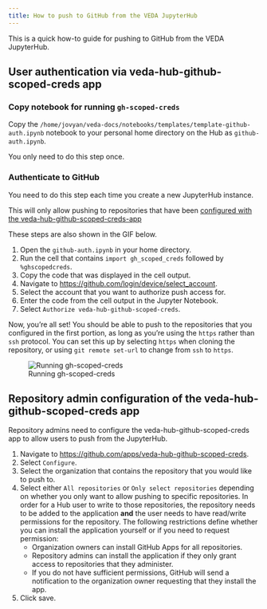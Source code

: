 ```yaml
---
title: How to push to GitHub from the VEDA JupyterHub
---
```


This is a quick how-to guide for pushing to GitHub from the VEDA JupyterHub.

## User authentication via veda-hub-github-scoped-creds app

### Copy notebook for running `gh-scoped-creds`


Copy the `/home/jovyan/veda-docs/notebooks/templates/template-github-auth.ipynb` notebook to your personal home directory on the Hub as `github-auth.ipynb`.

::: {.callout-tip}
You only need to do this step once.
:::

### Authenticate to GitHub

::: {.callout-tip}
You need to do this step each time you create a new JupyterHub instance.
:::

::: {.callout-warning}
This will only allow pushing to repositories that have been [configured with the veda-hub-github-scoped-creds-app]()
:::

These steps are also shown in the GIF below.

1. Open the `github-auth.ipynb` in your home directory.
2. Run the cell that contains `import gh_scoped_creds` followed by `%ghscopedcreds`.
3. Copy the code that was displayed in the cell output.
4. Navigate to [https://github.com/login/device/select_account](https://github.com/login/device/select_account).
5. Select the account that you want to authorize push access for.
6. Enter the code from the cell output in the Jupyter Notebook.
7. Select `Authorize veda-hub-github-scoped-creds`.

Now, you're all set! You should be able to push to the repositories that you configured in the first portion, as long as you're using the `https` rather than `ssh` protocol. You can set this up by selecting `https` when cloning the repository, or using `git remote set-url` to change from `ssh` to `https`.

![Running gh-scoped-creds](images/gh-scoped-creds.gif)


## Repository admin configuration of the veda-hub-github-scoped-creds app

Repository admins need to configure the veda-hub-github-scoped-creds app to allow users to push from the JupyterHub.

1. Navigate to [https://github.com/apps/veda-hub-github-scoped-creds](https://github.com/apps/veda-hub-github-scoped-creds).
2. Select `Configure`.
3. Select the organization that contains the repository that you would like to push to.
4. Select either `All repositories` or `Only select repositories` depending on whether you only want to allow pushing to specific repositories. In order for a Hub user to write to those repositories, the repository needs to be added to the application **and** the user needs to have read/write permissions for the repository. The following restrictions define whether you can install the application yourself or if you need to request permission:
    - Organization owners can install GitHub Apps for all repositories.
    - Repository admins can install the application if they only grant access to repositories that they administer.
    - If you do not have sufficient permissions, GitHub will send a notification to the organization owner requesting that they install the app.
5. Click save.
